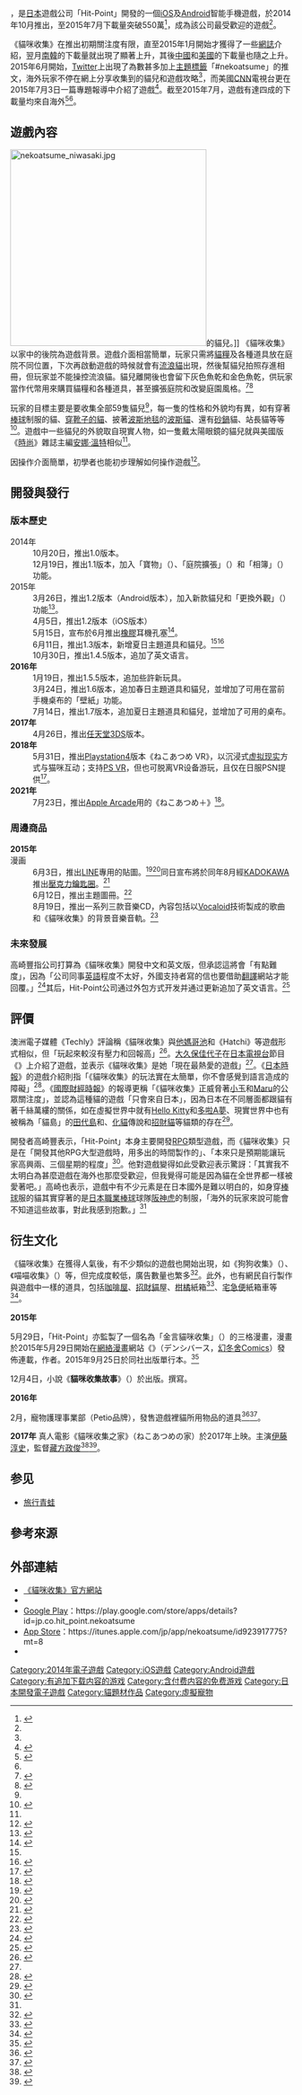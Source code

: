 {{NoteTA
| G1=Games
}}
{{Infobox video game
| title = 貓咪收集
| japanese = ねこあつめ
| image = nekoatsume.png
| caption=
| developer = Hit-Point
| publisher = Hit-Point
| producer =
| designer =
| composer =
| series =
| released = 2014年10月20日<ref>{{Cite web|date=2014年10月20日|url=http://www.hit-point.co.jp/press/press_nekoatsume.pdf|script-title=ja:Android版iOS版同時発売!【ねこあつめ】|language=ja|format=PDF|publisher=株式会社Hit-Point|accessdate=2015-03-29|archive-date=2020-11-01|archive-url=https://web.archive.org/web/20201101015234/http://www.hit-point.co.jp/press/press_nekoatsume.pdf|dead-url=no}}</ref>
| genre = [[電子寵物|寵物]]
| modes = [[單人電子遊戲|單人]]
| platforms = [[iOS|iOS]]、[[Android|Android]]
}}

{{Vgname|貓咪收集|ja=ねこあつめ|en=Neko Atsume: Kitty Collector|aka=收集貓咪、貓咪後院}}，是[[日本|日本]]遊戲公司「Hit-Point」開發的一個[[iOS|iOS]]及[[Android|Android]]智能手機遊戲，於2014年10月推出，至2015年7月下載量突破550萬<ref name="apple">{{cite web|title=「貓咪收集」可愛遊戲App　愛貓人為之瘋狂|url=http://www.appledaily.com.tw/realtimenews/article/new/20150708/644015/|publisher=[[蘋果日報_(臺灣)|蘋果日報]]|accessdate=2015-07-09|date=2015-07-06|archive-date=2016-03-04|archive-url=https://web.archive.org/web/20160304133300/http://www.appledaily.com.tw/realtimenews/article/new/20150708/644015/|dead-url=no}}</ref>，成為該公司最受歡迎的遊戲<ref name="cnn" />。

《貓咪收集》在推出初期關注度有限，直至2015年1月開始才獲得了一些[[網誌|網誌]]介紹，翌月[[南韓|南韓]]的下載量就出現了顯著上升，其後[[中國|中國]]和[[美國|美國]]的下載量也隨之上升。2015年6月開始，[[Twitter|Twitter]]上出現了為數甚多加上[[主題標籤|主題標籤]]「#nekoatsume」的推文，海外玩家不停在網上分享收集到的貓兒和遊戲攻略<ref name=a2/>，而美國[[CNN|CNN]]電視台更在2015年7月3日一篇專題報導中介紹了遊戲<ref name=cnn>{{cite web|title='Neko Atsume' is the addicting new app where you feed stray cats|url=http://edition.cnn.com/2015/07/03/asia/neko-atsume-japan-cat-game/|publisher=[[CNN|CNN]]|accessdate=2015-07-09|date=2015-07-08|archive-date=2021-05-10|archive-url=https://web.archive.org/web/20210510192624/https://edition.cnn.com/2015/07/03/asia/neko-atsume-japan-cat-game|dead-url=no}}</ref>。截至2015年7月，遊戲有達四成的下載量均來自海外<ref name="itmedia150617">{{cite web|script-title=ja:「ねこあつめ」海外で人気　日本語版しかないのに3～4割が海外から　「日本ローカルネタ多くて恐縮」と開発会社|language=ja|url=http://www.itmedia.co.jp/news/articles/1506/17/news127.html|publisher=ITmedia|accessdate=2015-07-09|date=2015-06-17|archive-date=2020-11-30|archive-url=https://web.archive.org/web/20201130082642/https://www.itmedia.co.jp/news/articles/1506/17/news127.html|dead-url=no}}</ref><ref name=ttv/>。

== 遊戲內容 ==
[[File:nekoatsume_niwasaki.jpg|350px]]的貓兒。]]
《貓咪收集》以家中的後院為遊戲背景。遊戲介面相當簡單，玩家只需將[[貓糧|貓糧]]及各種道具放在庭院不同位置，下次再啟動遊戲的時候就會有[[流浪貓|流浪貓]]出現，然後幫貓兒拍照存進相冊，但玩家並不能操控流浪貓。貓兒離開後也會留下灰色魚乾和金色魚乾，供玩家當作代幣用來購買貓糧和各種道具，甚至擴張庭院和改變庭園風格。<ref>{{cite web|title=日本貓奴瘋玩超萌養成！《收集貓咪》家裡後院都是貓|url=http://game.ettoday.net/article/475789.htm|publisher=東森遊戲雲|accessdate=2015-07-09|date=2015-03-11|archive-date=2021-01-20|archive-url=https://web.archive.org/web/20210120044630/https://game.ettoday.net/article/475789.htm|dead-url=no}}</ref><ref>{{cite web|script-title=ja:《ねこあつめ》滿足貓別跑！超療癒的貓咪收集遊戲！|url=http://www.app01.com.tw/paper/2fa49755-c7bb-47d8-a340-48d11e242a65|publisher=app01|accessdate=2015-07-09|date=2015-05-06|archive-date=2015-09-23|archive-url=https://web.archive.org/web/20150923172710/http://www.app01.com.tw/paper/2fa49755-c7bb-47d8-a340-48d11e242a65|dead-url=yes}}</ref>

玩家的目標主要是要收集全部59隻貓兒<ref name=cnn/>，每一隻的性格和外貌均有異，如有穿著[[棒球|棒球]]制服的貓、[[穿靴子的貓|穿靴子的貓]]、披著[[波斯地毯|波斯地毯]]的[[波斯貓|波斯貓]]、還有[[砂鍋|砂鍋]]貓、站長貓等等<ref>{{cite web|script-title=ja:超療癒貓咪收集(ねこあつめ)小遊戲！喵喵你有事嗎？|url=http://www.misskiri.com/2015/03/nekoatume.html|publisher=綺麗小姐|accessdate=2015-07-09|date=2015-03-10|archive-date=2021-01-19|archive-url=https://web.archive.org/web/20210119024730/http://www.misskiri.com/2015/03/nekoatume.html|dead-url=no}}</ref>。遊戲中一些貓兒的外貌取自現實人物，如一隻戴太陽眼鏡的貓兒就與美國版《[[時尚_(雜誌)|時尚]]》雜誌主編[[安娜·溫特|安娜·溫特]]相似<ref name=cnn/>。

因操作介面簡單，初學者也能初步理解如何操作遊戲<ref name=ttv>{{cite web|title=療癒系手機遊戲 "貓咪收集"瘋迷全球　萌!用手機養喵星人 玩耍模樣撫慰人心　養虛擬貓 "貓咪收集"5百萬次點擊下載|url=http://www.ttv.com.tw/104/07/1040708/10407080018200I.htm?from=579|publisher=台視新聞|accessdate=2015-07-09|date=2015-07-08|archive-date=2015-07-12|archive-url=https://web.archive.org/web/20150712220719/http://www.ttv.com.tw/104/07/1040708/10407080018200I.htm?from=579|dead-url=yes}}</ref>。

== 開發與發行 ==
===版本歷史===
; 2014年
: 10月20日，推出1.0版本。
: 12月19日，推出1.1版本，加入「寶物」（{{lang|ja|たからもの}}）、「庭院擴張」（{{lang|ja|にわさき拡張}}）和「相簿」（{{lang|ja|アルバム}}）功能。
; 2015年
: 3月26日，推出1.2版本（Android版本），加入新款貓兒和「更換外觀」（{{lang|ja|もようがえ}}）功能<ref>{{Cite web|url=http://pc.watch.impress.co.jp/docs/news/yajiuma/20150327_694878.html|script-title=ja:Android版「ねこあつめ」がアップデートで模様替え機能など追加|language=ja|publisher=PC Watch|date=2015-03-27|accessdate=2015-05-22|archive-date=2016-03-04|archive-url=https://web.archive.org/web/20160304134803/http://pc.watch.impress.co.jp/docs/news/yajiuma/20150327_694878.html|dead-url=no}}</ref>。
: 4月5日，推出1.2版本（iOS版本）
: 5月15日，宣布於6月推出[[橡膠|橡膠]]耳機孔塞<ref>{{Cite web|url=http://www.inside-games.jp/article/2015/05/15/87623.html|script-title=ja:『ねこあつめ』ラバーストラップが6月発売！各500円で全10種類|language=ja|publisher=iNSIDE|date=2015-05-15|accessdate=2015-05-22|archive-date=2019-08-12|archive-url=https://web.archive.org/web/20190812122334/https://www.inside-games.jp/article/2015/05/15/87623.html|dead-url=no}}</ref>。
: 6月11日，推出1.3版本，新增夏日主題道具和貓兒。<ref name="LINE_cs" /><ref>{{Cite web |date=2015-06-02 |url=http://www.itmedia.co.jp/news/articles/1506/02/news097.html |script-title=ja:「ねこあつめ」今月中旬にアップデート、夏用グッズ追加へ |publisher=ITmedia |language=ja |accessdate=2015-06-05 |archive-date=2021-04-26 |archive-url=https://web.archive.org/web/20210426175256/https://www.itmedia.co.jp/news/articles/1506/02/news097.html |dead-url=no }}</ref>
: 10月30日，推出1.4.5版本，追加了英文语言。
; '''2016年'''
: 1月19日，推出1.5.5版本，追加些許新玩具。
: 3月24日，推出1.6版本，追加春日主題道具和貓兒，並增加了可用在當前手機桌布的「壁紙」功能。
: 7月14日，推出1.7版本，追加夏日主題道具和貓兒，並增加了可用的桌布。
; '''2017年'''
: 4月26日，推出[[任天堂3DS|任天堂3DS]]版本。
; '''2018年'''
: 5月31日，推出[[Playstation4|Playstation4]]版本《ねこあつめ VR》，以沉浸式[[虚拟现实|虚拟现实]]方式与猫咪互动；支持[[PS_VR|PS VR]]，但也可脱离VR设备游玩，且仅在日服PSN提供<ref>{{Cite web |date=2018-05-31 |url=https://store.playstation.com/ja-jp/product/JP4090-CUSA11033_00-NEKOATSUMEVR0000 |script-title=ja:ねこあつめ VR 公式PlayStation Store 日本 |language=ja |accessdate=2018-06-06 |archive-date=2020-11-09 |archive-url=https://web.archive.org/web/20201109033344/https://store.playstation.com/ja-jp/product/JP4090-CUSA11033_00-NEKOATSUMEVR0000 |dead-url=no }}</ref>。
; '''2021年'''
: 7月23日，推出[[Apple_Arcade|Apple Arcade]]用的《ねこあつめ＋》<ref>{{cite web|url=https://apps.apple.com/jp/app/%E3%81%AD%E3%81%93%E3%81%82%E3%81%A4%E3%82%81/id1569279695|title=ねこあつめ＋|website=[[App_Store_(iOS/iPadOS)|App Store]]|language=ja}}</ref>。

===周邊商品===
; '''2015年'''
;漫画
: 6月3日，推出[[LINE_(應用程式)|LINE]]專用的貼圖。<ref name="LINE_cs">{{Cite web |date=2015-06-04 |url=http://www.itmedia.co.jp/news/articles/1506/04/news113.html |script-title=ja:「ねこあつめ」のLINEスタンプ発売 「まんぞくさん」もいるぞ |publisher=ITmedia |language=ja |accessdate=2015-06-05 |archive-date=2020-06-17 |archive-url=https://web.archive.org/web/20200617083406/https://www.itmedia.co.jp/news/articles/1506/04/news113.html |dead-url=no }}</ref><ref>{{cite web|title=無時無刻都要有貓咪陪伴 貓奴最愛的《收集貓咪》LINE貼圖|url=http://www.niusnews.com/=P1mon442|publisher=妞新聞|accessdate=2015-07-09|date=2015-06-21|archive-date=2015-11-07|archive-url=https://web.archive.org/web/20151107013120/http://www.niusnews.com/=P1mon442|dead-url=no}}</ref>同日宣布將於同年8月經[[角川集團|KADOKAWA]]推出[[聚甲基丙烯酸甲酯|壓克力]][[鑰匙圈|鑰匙圈]]。<ref>{{Cite web |date=2015-06-03 |url=http://news.mynavi.jp/news/2015/06/03/131/ |script-title=ja:ねこあつめのアクリルキーホルダーが登場!! |language=ja |publisher={{link-ja|mynavi news|マイナビニュース}} |accessdate=2015-06-05 |archive-date=2016-03-05 |archive-url=https://web.archive.org/web/20160305235318/http://news.mynavi.jp/news/2015/06/03/131/ |dead-url=no }}</ref>
: 6月12日，推出主題圖冊。<ref>{{Cite web|url=http://ebook.itmedia.co.jp/ebook/articles/1505/20/news101.html|script-title=ja:「ねこあつめ」初のキャラブック、6月発売|language=ja|publisher=ITmedia ebook user|date=2015-05-20|accessdate=2015-05-22|archive-date=2015-12-08|archive-url=https://web.archive.org/web/20151208151309/http://ebook.itmedia.co.jp/ebook/articles/1505/20/news101.html|dead-url=no}}</ref>
: 8月19日，推出一系列三款音樂CD，內容包括以[[Vocaloid|Vocaloid]]技術製成的歌曲和《貓咪收集》的背景音樂音軌。<ref>{{cite web|author1=Eric Stimson|title=Neko Atsume Casual Cat Game Gets CDs, Too|url=http://www.animenewsnetwork.com/interest/2015-06-14/neko-atsume-casual-cat-game-gets-cds-too/.89136|accessdate=2015-07-13|date=2015-06-15|archive-date=2021-01-26|archive-url=https://web.archive.org/web/20210126091112/https://www.animenewsnetwork.com/interest/2015-06-14/neko-atsume-casual-cat-game-gets-cds-too/.89136|dead-url=no}}</ref>

=== 未來發展 ===
高崎豐指公司打算為《貓咪收集》開發中文和英文版，但承認這將會「有點難度」，因為「公司同事[[英語|英語]]程度不太好，外國支持者寫的信也要借助[[機器翻譯|翻譯]]網站才能回覆。」<ref name=a2>{{cite web|title=「貓咪收集」可愛遊戲App　愛貓人為之瘋狂|url=http://www.appledaily.com.tw/realtimenews/article/new/20150708/644015/|publisher=蘋果日報|accessdate=2015-07-09|date=2015-07-08|archive-date=2016-03-04|archive-url=https://web.archive.org/web/20160304133300/http://www.appledaily.com.tw/realtimenews/article/new/20150708/644015/|dead-url=no}}</ref>其后，Hit-Point公司通过外包方式开发并通过更新追加了英文语言。<ref>{{cite web|author1=cnBeta.COM|url=http://www.cnbeta.com/articles/443611.htm|title=从日本火到海外：萌猫收集应用Neko Atsume终于推出英文版|access-date=2015-11-08|archive-date=2016-03-04|archive-url=https://web.archive.org/web/20160304125907/http://www.cnbeta.com/articles/443611.htm|dead-url=no}}</ref>

== 評價 ==
澳洲電子媒體《Techly》評論稱《貓咪收集》與[[他媽哥池|他媽哥池]]和《Hatchi》等遊戲形式相似，但「玩起來較沒有壓力和回報高」<ref>{{cite web|author1=Rachel Oakley|title=NEKO ATSUME: A NEW JAPANESE GAME WHERE YOU COLLECT… CATS|url=http://www.techly.com.au/2015/07/12/neko-atsume-new-japanese-game-collect-cats/|publisher=Techly|accessdate=2015-07-13|date=2015-07-12|archive-url=https://web.archive.org/web/20150713232255/http://www.techly.com.au/2015/07/12/neko-atsume-new-japanese-game-collect-cats/|archive-date=2015-07-13|dead-url=yes}}</ref>。[[大久保佳代子|大久保佳代子]]在[[日本電視台|日本電視台]]節目《{{link-ja|跳舞吧！秋刀魚御殿！！|踊る!さんま御殿!!}}》上介紹了遊戲，並表示《貓咪收集》是她「現在最熱愛的遊戲」<ref name="oricon"/>。《[[日本時報|日本時報]]》的遊戲介紹則指「《貓咪收集》的玩法實在太簡單，你不會感覺到語言造成的障礙」<ref>{{cite web|author1=Shusuke Murai|title=Japanese cat-collecting game is apps’ meow|url=http://www.japantimes.co.jp/news/2015/06/29/business/tech/japanese-cat-collecting-game-is-apps-meow/#.VaPzEmCEayk|accessdate=2015-07-13|date=2015-06-29|archive-date=2021-04-27|archive-url=https://web.archive.org/web/20210427224240/https://www.japantimes.co.jp/news/2015/06/29/business/tech/japanese-cat-collecting-game-is-apps-meow/#.VaPzEmCEayk|dead-url=no}}</ref>。《[[國際財經時報|國際財經時報]]》的報導更稱「《貓咪收集》正威脅著[[小玉_(貓)|小玉]]和[[Maru_(貓)|Maru]]的公眾關注度」，並認為這種貓的遊戲「只會來自日本」，因為日本在不同層面都跟貓有著千絲萬縷的關係，如在虛擬世界中就有[[Hello_Kitty|Hello Kitty]]和[[多啦A夢|多啦A夢]]、現實世界中也有被稱為「貓島」的[[田代島|田代島]]和{{link-ja|青島 (愛媛縣)|青島 (愛媛県)|青島}}、[[化貓|化貓]]傳說和[[招財貓|招財貓]]等貓類的存在<ref>{{cite web|author1=Jayalakshmi K|title=Japanese online cat game Neko Atsume sees million downloads|url=http://www.ibtimes.co.uk/japanese-online-cat-game-neko-atsume-sees-million-downloads-1509484|publisher=[[國際財經時報|IBTimes]]|accessdate=2015-07-13|date=2015-07-06|archive-date=2016-10-18|archive-url=https://web.archive.org/web/20161018013150/http://www.ibtimes.co.uk/japanese-online-cat-game-neko-atsume-sees-million-downloads-1509484|dead-url=no}}</ref>。

開發者高崎豐表示，「Hit-Point」本身主要開發[[電子角色扮演遊戲|RPG]]類型遊戲，而《貓咪收集》只是在「開發其他RPG大型遊戲時，用多出的時間製作的」、「本來只是預期能讓玩家高興兩、三個星期的程度」<ref name="oricon">{{Cite web|date=2015年3月6日|url=http://www.oricon.co.jp/special/47733/|script-title=ja:Twitterで人気急伸『ねこあつめ』とは？|language=ja|publisher=[[Oricon|Oricon]]|accessdate=2015-07-09|archive-date=2021-04-28|archive-url=https://web.archive.org/web/20210428012733/https://www.oricon.co.jp/special/47733/|dead-url=no}}</ref>。他對遊戲變得如此受歡迎表示驚訝：「其實我不太明白為甚麼遊戲在海外也那麼受歡迎，但我覺得可能是因為貓在全世界都一樣被愛著吧。」高崎也表示，遊戲中有不少元素是在日本國外是難以明白的，如身穿[[棒球|棒球]]服的貓其實穿著的是[[日本棒球|日本職業棒球]]球隊[[阪神虎|阪神虎]]的制服，「海外的玩家來說可能會不知道這些故事，對此我感到抱歉。」<ref name="itmedia150617"/>

== 衍生文化 ==
《貓咪收集》在獲得人氣後，有不少類似的遊戲也開始出現，如《狗狗收集》（{{lang|ja|いぬあつめ}}）、《喵喵收集》（{{lang|ja|にゃんこあつめ}}）等，但完成度較低，廣告數量也繁多<ref>{{cite web|script-title=ja:「ねこあつめ」便乗アプリ続々　「いぬあつめ」「にゃんこあつめ」……|language=ja|url=http://www.itmedia.co.jp/news/articles/1504/16/news079.html|publisher=itmedia|accessdate=2015-07-09|date=2015-04-16|archive-date=2020-11-08|archive-url=https://web.archive.org/web/20201108111613/http://www.itmedia.co.jp/news/articles/1504/16/news079.html|dead-url=no}}</ref>。此外，也有網民自行製作與遊戲中一樣的道具，包括[[咖啡屋|咖啡屋]]、[[招財貓|招財貓]]屋、[[柑橘|柑橘]]紙箱<ref>{{cite web|url=http://makamag.com/diy-neko-atsume-cardboard-house/|title=DIY NEKO ATSUME《猫咪收集》纸皮屋教学文|publisher=马卡龙|accessdate=2016-05-19|date=2016-05-15|deadurl=yes|archiveurl=https://web.archive.org/web/20160514204539/http://makamag.com/diy-neko-atsume-cardboard-house/|archivedate=2016-05-14|df=}}</ref>、[[宅急便|宅急便]]紙箱車等<ref>{{cite web|url=http://www.ettoday.net/news/20150624/524803.htm#ixzz3fO1F0hcz|title=日本網友製作真實「貓咪收集」道具　根本神還原！|publisher=ETtoday 新聞雲|accessdate=2015-07-09|date=2015-06-24|archive-date=2017-03-28|archive-url=https://web.archive.org/web/20170328011820/http://www.ettoday.net/news/20150624/524803.htm#ixzz3fO1F0hcz|dead-url=no}}</ref>。

; '''2015年'''
5月29日，「Hit-Point」亦監製了一個名為「金言貓咪收集」（{{lang|ja|金言ねこあつめ}}）的三格漫畫，漫畫於2015年5月29日開始在[[網絡漫畫|網絡漫畫]]網站《{{tsl|ja|コミックバーズ|密度巴斯}}》（デンシバース，[[幻冬舍Comics|幻冬舍Comics]]）發佈連載，作者{{tsl|ja|つきみゆい|月見結衣}}。2015年9月25日於同社出版單行本。<ref>{{cite web|script-title=ja:ねこあつめが3コママンガに、いくえみ綾＆くるねこ大和の猫カルタ作りも|language=ja|url=http://natalie.mu/comic/news/148905|publisher=[[Natalie_(網站)|Natalie]]|accessdate=2015-07-09|date=2015-05-29|archive-date=2020-11-08|archive-url=https://web.archive.org/web/20201108110230/https://natalie.mu/comic/news/148905|dead-url=no}}</ref>

12月4日，小說《'''貓咪收集故事'''》（{{lang|ja|おはなし・ねこあつめ}}）於{{tsl|ja|集英社みらい文庫|集英社未來文庫}}出版。{{tsl|ja|汐月遥|汐月遙}}撰寫。

; '''2016年'''
2月，{{tsl|ja|ヤマヒサ|山久}}寵物護理事業部（Petio品牌），發售遊戲裡貓所用物品的道具<ref>{{Cite web |url=http://www.petio.com/nekoatsume/ |title=ねこあつめ ｜ Petio かけがえのない、いのちに応える。 |access-date=2016-11-09 |archive-date=2016-11-01 |archive-url=https://web.archive.org/web/20161101225708/http://www.petio.com/nekoatsume/ |dead-url=yes }}</ref><ref>{{Cite web |url=http://nlab.itmedia.co.jp/nl/articles/1602/22/news150.html |title=自宅でリアルねこあつめ！　ゲームに登場するグッズを再現したネコ用おもちゃ、2月22日発売 |access-date=2016-11-09 |archive-date=2021-04-27 |archive-url=https://web.archive.org/web/20210427231311/https://nlab.itmedia.co.jp/nl/articles/1602/22/news150.html |dead-url=no }}</ref>。

'''2017年'''
真人電影《貓咪收集之家》（ねこあつめの家）於2017年上映。主演[[伊藤淳史|伊藤淳史]]，監督[[藏方政俊|藏方政俊]]<ref>{{Cite web |url=http://nlab.itmedia.co.jp/nl/articles/1611/08/news113.html |title=「ねこあつめ」が実写映画に　「ねこあつめの家」2017年公開 |access-date=2016-11-09 |archive-date=2021-01-18 |archive-url=https://web.archive.org/web/20210118212006/https://nlab.itmedia.co.jp/nl/articles/1611/08/news113.html |dead-url=no }}</ref><ref>{{twitter status|nekoatsume_tw|795935684036964352}}</ref>。

== 参见 ==
* [[旅行青蛙|旅行青蛙]]

== 參考來源 ==
{{reflist|2}}

== 外部連結 ==
* [http://nekoatsume.com/games/neko/ 《貓咪收集》官方網站] {{Wayback|url=http://nekoatsume.com/games/neko/ |date=20210227054839 }}
* {{twitter|nekoatsume_tw|{{lang|ja|ねこあつめ公式}}}}
* [[Google_Play|Google Play]]：https://play.google.com/store/apps/details?id=jp.co.hit_point.nekoatsume {{Wayback|url=https://play.google.com/store/apps/details?id=jp.co.hit_point.nekoatsume |date=20210502114739 }}
* [[App_Store_(iOS)|App Store]]：https://itunes.apple.com/jp/app/nekoatsume/id923917775?mt=8 {{Wayback|url=https://itunes.apple.com/jp/app/nekoatsume/id923917775?mt=8 |date=20190403053536 }}
* [https://web.archive.org/web/20150705004002/http://denshi-birz.com/kingen-nekoatsume/ {{lang|ja|金言ねこあつめ}}]

{{DEFAULTSORT:Neko atsume}}
[[Category:2014年電子遊戲|Category:2014年電子遊戲]]
[[Category:iOS遊戲|Category:iOS遊戲]]
[[Category:Android遊戲|Category:Android遊戲]]
[[Category:有追加下载内容的游戏|Category:有追加下载内容的游戏]]
[[Category:含付费内容的免费游戏|Category:含付费内容的免费游戏]]
[[Category:日本開發電子遊戲|Category:日本開發電子遊戲]]
[[Category:貓題材作品|Category:貓題材作品]]
[[Category:虛擬寵物|Category:虛擬寵物]]